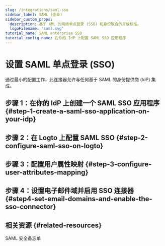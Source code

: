 ```yaml
---
slug: /integrations/saml-sso
sidebar_label: SAML (企业)
sidebar_custom_props:
  description: 基于 XML 的网络单点登录 (SSO) 和身份联合的开放标准。
  logoFilename: 'saml.svg'
tutorial_name: SAML enterprise SSO
tutorial_config_name: 在你的 IdP 上配置 SAML SSO 应用程序
---
```




# 设置 SAML 单点登录 (SSO)

通过最小的配置工作，此连接器允许与任何基于 SAML 的身份提供商 (IdP) 集成。

<GuideTip />

## 步骤 1：在你的 IdP 上创建一个 SAML SSO 应用程序 \{#step-1-create-a-saml-sso-application-on-your-idp}

<Step1 />

## 步骤 2：在 Logto 上配置 SAML SSO \{#step-2-configure-saml-sso-on-logto}

<Step2 />

## 步骤 3：配置用户属性映射 \{#step-3-configure-user-attributes-mapping}

<Step3 />

## 步骤 4：设置电子邮件域并启用 SSO 连接器 \{#step4-set-email-domains-and-enable-the-sso-connector}

<Step4 />

## 相关资源 \{#related-resources}

<Url href="https://blog.logto.io/saml-security-cheat-sheet">SAML 安全备忘单</Url>
